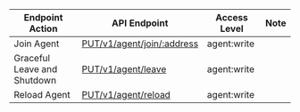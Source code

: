 | Endpoint Action      | API Endpoint           | Access Level   | Note   |
| -------------------- | ---------------------- | -------------- | ------ |
Join Agent|[PUT/v1/agent/join/:address](https://www.consul.io/api-docs/agent#join-agent)|agent:write|
Graceful Leave and Shutdown|[PUT/v1/agent/leave](https://www.consul.io/api-docs/agent#graceful-leave-and-shutdown)|agent:write|
Reload Agent|[PUT/v1/agent/reload](https://www.consul.io/api-docs/agent#reload-agent)|agent:write|

